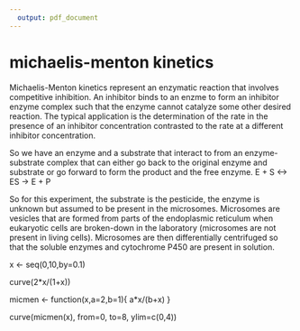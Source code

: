 ```yaml
---
  output: pdf_document
---
```

  michaelis-menton kinetics
========================================================
Michaelis-Menton kinetics represent an enzymatic reaction that involves competitive inhibition. An inhibitor binds to an enzme to form an inhibitor enzyme complex such that the enzyme cannot catalyze some other desired reaction.
The typical application is the determination of the rate in the presence of an inhibitor concentration 
contrasted to the rate at a different inhibitor concentration.

So we have an enzyme and a substrate that interact to from an enzyme-substrate complex that can either go back to the original enzyme and substrate or go forward to form the product and the free enzyme.
E + S <-> ES -> E + P

So for this experiment, the substrate is the pesticide, the enzyme is unknown but assumed to be present in the microsomes. Microsomes are vesicles that are formed from parts of the endoplasmic reticulum when eukaryotic cells are broken-down in the laboratory (microsomes are not present in living cells). Microsomes are then differentially centrifuged so that the soluble enzymes and cytochrome P450 are present in solution.

x <- seq(0,10,by=0.1)

curve(2*x/(1+x))

micmen <- function(x,a=2,b=1){
  a*x/(b+x)
}

curve(micmen(x), from=0, to=8, ylim=c(0,4))
